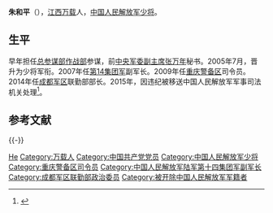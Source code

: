 {{otheruse|朱和平}}
'''朱和平'''（{{bd|1957年|8月||}}），[[江西省|江西]][[万载县|万载]]人，[[中国人民解放军少将|中国人民解放军少将]]。

== 生平 ==
早年担任[[中央军委联合参谋部作战局|总参谋部作战部]]参谋，前[[中央军事委员会|中央军委]][[中央军委副主席|副主席]][[张万年|张万年]]秘书。2005年7月，晋升为少将军衔。2007年任[[中国人民解放军陆军第十四集团军|第14集团军]]副军长。2009年任[[中国人民解放军重庆警备区|重庆警备区]]司令员。2014年任[[中国人民解放军成都军区|成都军区]]联勤部部长。2015年，因违纪被移送中国人民解放军军事司法机关处理<ref>{{cite news|url=http://news.sina.com.cn/c/2015-03-03/211331563632.shtml|title=朱德之孙朱和平谈同名将领落马:他陆军我空军|author=|date=2015-03-03|work=|newspaper=中国新闻网|accessdate=2015-03-04|archive-date=2021-02-17|archive-url=https://web.archive.org/web/20210217004206/http://news.sina.com.cn/c/2015-03-03/211331563632.shtml|dead-url=no}}</ref>。

== 参考文献 ==
{{Reflist}}

{{-}}
{{中华人民共和国军事人物小作品}}
{{中共十八大到十九大期间的反腐败工作}}

{{Authority control}}
{{DEFAULTSORT:Zhu朱}}
[[Category:朱姓|He]]
[[Category:万载人|Category:万载人]]
[[Category:中国共产党党员|Category:中国共产党党员]]
[[Category:中国人民解放军少将|Category:中国人民解放军少将]]
[[Category:重庆警备区司令员|Category:重庆警备区司令员]]
[[Category:中国人民解放军陆军第十四集团军副军长|Category:中国人民解放军陆军第十四集团军副军长]]
[[Category:成都军区联勤部政治委员|Category:成都军区联勤部政治委员]]
[[Category:被开除中国人民解放军军籍者|Category:被开除中国人民解放军军籍者]]